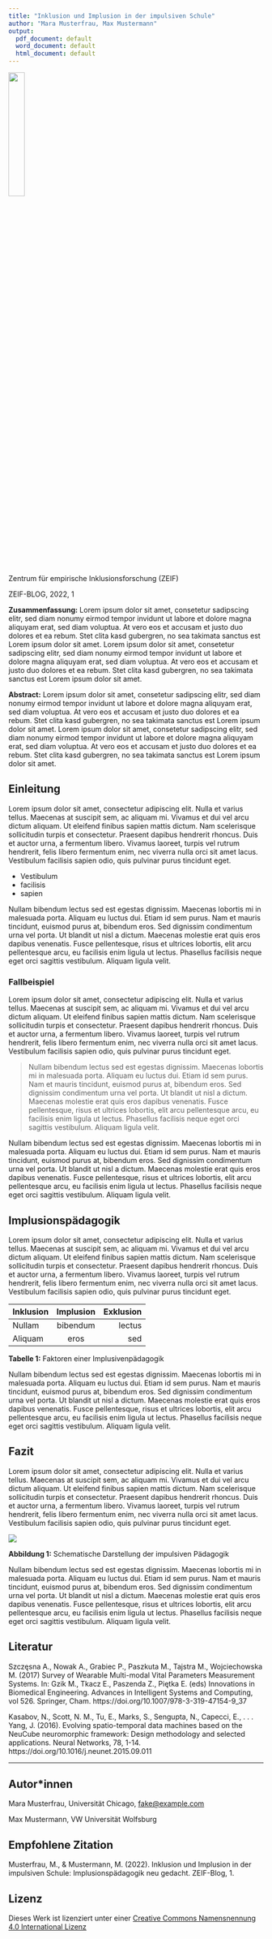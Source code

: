 ```yaml
---
title: "Inklusion und Implusion in der impulsiven Schule"
author: "Mara Musterfrau, Max Mustermann"
output:
  pdf_document: default
  word_document: default
  html_document: default
---
```


![](C:\Users\pawel\Nextcloud\rish\logo\logo.png){width="25%"}

Zentrum für empirische Inklusionsforschung (ZEIF)

ZEIF-BLOG, 2022, 1
\

**Zusammenfassung:** Lorem ipsum dolor sit amet, consetetur sadipscing elitr, sed diam nonumy eirmod tempor invidunt ut labore et dolore magna aliquyam erat, sed diam voluptua. At vero eos et accusam et justo duo dolores et ea rebum. Stet clita kasd gubergren, no sea takimata sanctus est Lorem ipsum dolor sit amet. Lorem ipsum dolor sit amet, consetetur sadipscing elitr, sed diam nonumy eirmod tempor invidunt ut labore et dolore magna aliquyam erat, sed diam voluptua. At vero eos et accusam et justo duo dolores et ea rebum. Stet clita kasd gubergren, no sea takimata sanctus est Lorem ipsum dolor sit amet.

**Abstract:** Lorem ipsum dolor sit amet, consetetur sadipscing elitr, sed diam nonumy eirmod tempor invidunt ut labore et dolore magna aliquyam erat, sed diam voluptua. At vero eos et accusam et justo duo dolores et ea rebum. Stet clita kasd gubergren, no sea takimata sanctus est Lorem ipsum dolor sit amet. Lorem ipsum dolor sit amet, consetetur sadipscing elitr, sed diam nonumy eirmod tempor invidunt ut labore et dolore magna aliquyam erat, sed diam voluptua. At vero eos et accusam et justo duo dolores et ea rebum. Stet clita kasd gubergren, no sea takimata sanctus est Lorem ipsum dolor sit amet.

## Einleitung

Lorem ipsum dolor sit amet, consectetur adipiscing elit. Nulla et varius tellus. Maecenas at suscipit sem, ac aliquam mi. Vivamus et dui vel arcu dictum aliquam. Ut eleifend finibus sapien mattis dictum. Nam scelerisque sollicitudin turpis et consectetur. Praesent dapibus hendrerit rhoncus. Duis et auctor urna, a fermentum libero. Vivamus laoreet, turpis vel rutrum hendrerit, felis libero fermentum enim, nec viverra nulla orci sit amet lacus. Vestibulum facilisis sapien odio, quis pulvinar purus tincidunt eget.

- Vestibulum
- facilisis
- sapien

Nullam bibendum lectus sed est egestas dignissim. Maecenas lobortis mi in malesuada porta. Aliquam eu luctus dui. Etiam id sem purus. Nam et mauris tincidunt, euismod purus at, bibendum eros. Sed dignissim condimentum urna vel porta. Ut blandit ut nisl a dictum. Maecenas molestie erat quis eros dapibus venenatis. Fusce pellentesque, risus et ultrices lobortis, elit arcu pellentesque arcu, eu facilisis enim ligula ut lectus. Phasellus facilisis neque eget orci sagittis vestibulum. Aliquam ligula velit.

### Fallbeispiel

Lorem ipsum dolor sit amet, consectetur adipiscing elit. Nulla et varius tellus. Maecenas at suscipit sem, ac aliquam mi. Vivamus et dui vel arcu dictum aliquam. Ut eleifend finibus sapien mattis dictum. Nam scelerisque sollicitudin turpis et consectetur. Praesent dapibus hendrerit rhoncus. Duis et auctor urna, a fermentum libero. Vivamus laoreet, turpis vel rutrum hendrerit, felis libero fermentum enim, nec viverra nulla orci sit amet lacus. Vestibulum facilisis sapien odio, quis pulvinar purus tincidunt eget.

> Nullam bibendum lectus sed est egestas dignissim. Maecenas lobortis mi in malesuada porta. Aliquam eu luctus dui. Etiam id sem purus. Nam et mauris tincidunt, euismod purus at, bibendum eros. Sed dignissim condimentum urna vel porta. Ut blandit ut nisl a dictum. Maecenas molestie erat quis eros dapibus venenatis. Fusce pellentesque, risus et ultrices lobortis, elit arcu pellentesque arcu, eu facilisis enim ligula ut lectus. Phasellus facilisis neque eget orci sagittis vestibulum. Aliquam ligula velit.

Nullam bibendum lectus sed est egestas dignissim. Maecenas lobortis mi in malesuada porta. Aliquam eu luctus dui. Etiam id sem purus. Nam et mauris tincidunt, euismod purus at, bibendum eros. Sed dignissim condimentum urna vel porta. Ut blandit ut nisl a dictum. Maecenas molestie erat quis eros dapibus venenatis. Fusce pellentesque, risus et ultrices lobortis, elit arcu pellentesque arcu, eu facilisis enim ligula ut lectus. Phasellus facilisis neque eget orci sagittis vestibulum. Aliquam ligula velit.

## Implusionspädagogik

Lorem ipsum dolor sit amet, consectetur adipiscing elit. Nulla et varius tellus. Maecenas at suscipit sem, ac aliquam mi. Vivamus et dui vel arcu dictum aliquam. Ut eleifend finibus sapien mattis dictum. Nam scelerisque sollicitudin turpis et consectetur. Praesent dapibus hendrerit rhoncus. Duis et auctor urna, a fermentum libero. Vivamus laoreet, turpis vel rutrum hendrerit, felis libero fermentum enim, nec viverra nulla orci sit amet lacus. Vestibulum facilisis sapien odio, quis pulvinar purus tincidunt eget.

| Inklusion | Implusion | Exklusion |
| :---      | :----:    |      ---: |
| Nullam    | bibendum  | lectus    |
| Aliquam   | eros      | sed       |

**Tabelle 1:** Faktoren einer Implusivenpädagogik

Nullam bibendum lectus sed est egestas dignissim. Maecenas lobortis mi in malesuada porta. Aliquam eu luctus dui. Etiam id sem purus. Nam et mauris tincidunt, euismod purus at, bibendum eros. Sed dignissim condimentum urna vel porta. Ut blandit ut nisl a dictum. Maecenas molestie erat quis eros dapibus venenatis. Fusce pellentesque, risus et ultrices lobortis, elit arcu pellentesque arcu, eu facilisis enim ligula ut lectus. Phasellus facilisis neque eget orci sagittis vestibulum. Aliquam ligula velit.

## Fazit

Lorem ipsum dolor sit amet, consectetur adipiscing elit. Nulla et varius tellus. Maecenas at suscipit sem, ac aliquam mi. Vivamus et dui vel arcu dictum aliquam. Ut eleifend finibus sapien mattis dictum. Nam scelerisque sollicitudin turpis et consectetur. Praesent dapibus hendrerit rhoncus. Duis et auctor urna, a fermentum libero. Vivamus laoreet, turpis vel rutrum hendrerit, felis libero fermentum enim, nec viverra nulla orci sit amet lacus. Vestibulum facilisis sapien odio, quis pulvinar purus tincidunt eget.

![](C:\Users\pawel\Nextcloud\ZEIFTEST\zeif-test\pdf\bild1.png)

**Abbildung 1:** Schematische Darstellung der impulsiven Pädagogik

Nullam bibendum lectus sed est egestas dignissim. Maecenas lobortis mi in malesuada porta. Aliquam eu luctus dui. Etiam id sem purus. Nam et mauris tincidunt, euismod purus at, bibendum eros. Sed dignissim condimentum urna vel porta. Ut blandit ut nisl a dictum. Maecenas molestie erat quis eros dapibus venenatis. Fusce pellentesque, risus et ultrices lobortis, elit arcu pellentesque arcu, eu facilisis enim ligula ut lectus. Phasellus facilisis neque eget orci sagittis vestibulum. Aliquam ligula velit.

## Literatur

Szczęsna A., Nowak A., Grabiec P., Paszkuta M., Tajstra M., Wojciechowska M. (2017) Survey of Wearable Multi-modal Vital Parameters Measurement Systems. In: Gzik M., Tkacz E., Paszenda Z., Piętka E. (eds) Innovations in Biomedical Engineering. Advances in Intelligent Systems and Computing, vol 526. Springer, Cham. https://doi.org/10.1007/978-3-319-47154-9_37

Kasabov, N., Scott, N. M., Tu, E., Marks, S., Sengupta, N., Capecci, E., . . . Yang, J. (2016). Evolving spatio-temporal data machines based on the NeuCube neuromorphic framework: Design methodology and selected applications. Neural Networks, 78, 1-14. https://doi.org/10.1016/j.neunet.2015.09.011

***

## Autor\*innen

Mara Musterfrau, Universität Chicago, <fake@example.com>

Max Mustermann, VW Universität Wolfsburg

## Empfohlene Zitation

Musterfrau, M., & Mustermann, M. (2022). Inklusion und Implusion in der impulsiven Schule: Implusionspädagogik neu gedacht. ZEIF-Blog, 1.

## Lizenz

Dieses Werk ist lizenziert unter einer [Creative Commons Namensnennung 4.0 International Lizenz](https://creativecommons.org/licenses/by/4.0/)